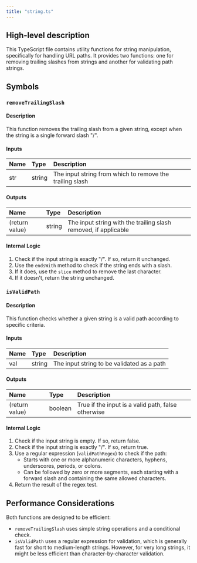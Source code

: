 ```yaml
---
title: "string.ts"
---
```


## High-level description
This TypeScript file contains utility functions for string manipulation, specifically for handling URL paths. It provides two functions: one for removing trailing slashes from strings and another for validating path strings.

## Symbols

### `removeTrailingSlash`
#### Description
This function removes the trailing slash from a given string, except when the string is a single forward slash "/".

#### Inputs
| Name | Type | Description |
|:-----|:-----|:------------|
| str | string | The input string from which to remove the trailing slash |

#### Outputs
| Name | Type | Description |
|:-----|:-----|:------------|
| (return value) | string | The input string with the trailing slash removed, if applicable |

#### Internal Logic
1. Check if the input string is exactly "/". If so, return it unchanged.
2. Use the `endsWith` method to check if the string ends with a slash.
3. If it does, use the `slice` method to remove the last character.
4. If it doesn't, return the string unchanged.

### `isValidPath`
#### Description
This function checks whether a given string is a valid path according to specific criteria.

#### Inputs
| Name | Type | Description |
|:-----|:-----|:------------|
| val | string | The input string to be validated as a path |

#### Outputs
| Name | Type | Description |
|:-----|:-----|:------------|
| (return value) | boolean | True if the input is a valid path, false otherwise |

#### Internal Logic
1. Check if the input string is empty. If so, return false.
2. Check if the input string is exactly "/". If so, return true.
3. Use a regular expression (`validPathRegex`) to check if the path:
   - Starts with one or more alphanumeric characters, hyphens, underscores, periods, or colons.
   - Can be followed by zero or more segments, each starting with a forward slash and containing the same allowed characters.
4. Return the result of the regex test.

## Performance Considerations
Both functions are designed to be efficient:
- `removeTrailingSlash` uses simple string operations and a conditional check.
- `isValidPath` uses a regular expression for validation, which is generally fast for short to medium-length strings. However, for very long strings, it might be less efficient than character-by-character validation.